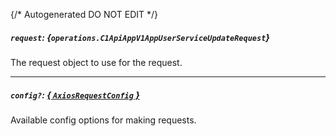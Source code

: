 {/* Autogenerated DO NOT EDIT  */}

##### `request`: *{`operations.C1ApiAppV1AppUserServiceUpdateRequest`}*
The request object to use for the request.
<Collapsible openLabel={Labels.showProperties} closeLabel={Labels.hideProperties}>
    <C1ApiAppV1AppUserServiceUpdateRequest/>
</Collapsible>

---
##### `config?`: [*{ `AxiosRequestConfig` }*](https://axios-http.com/docs/req_config)
Available config options for making requests.


